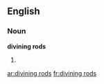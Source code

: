 ==English==

===Noun===
'''divining rods'''

# {{plural of|[[divining rod]]}}

[[ar:divining rods]]
[[fr:divining rods]]